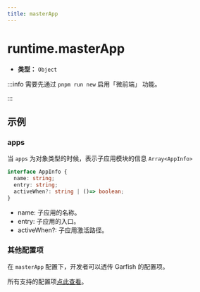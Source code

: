 ```yaml
---
title: masterApp
---
```


# runtime.masterApp

- **类型：** `Object`

:::info
需要先通过 `pnpm run new` 启用「微前端」 功能。

:::

## 示例


<EnableMicroFrontend />
<MasterManifestAppConfig />

### apps

当 `apps` 为对象类型的时候，表示子应用模块的信息 `Array<AppInfo>`

```ts
interface AppInfo {
  name: string;
  entry: string;
  activeWhen?: string | ()=> boolean;
}
```

- name: 子应用的名称。
- entry: 子应用的入口。
- activeWhen?: 子应用激活路径。

### 其他配置项

在 `masterApp` 配置下，开发者可以透传 Garfish 的配置项。

所有支持的配置项[点此查看](https://www.garfishjs.org/api/run.html)。
